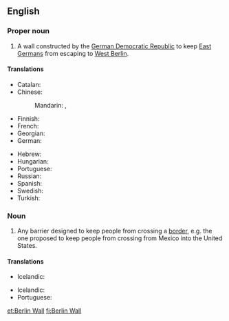 ==English==
{{wikipedia}}

===Proper noun===
{{en-proper noun|head=[[Berlin]] [[wall|Wall]]}}

# A wall constructed by the [[German Democratic Republic]] to keep [[East Germans]] from escaping to [[West Berlin]].

====Translations====
{{trans-top|Berlin Wall}}
* Catalan: {{t|ca|Mur de Berlín|m}}
* Chinese:
*: Mandarin: {{t+|cmn|柏林圍牆|sc=Hani}}, {{t|cmn|柏林围墙|tr=Bólín Wéiqiáng|sc=Hani}}
* Finnish: {{t|fi|Berliinin muuri}}
* French: {{t|fr|mur de Berlin|m}}
* Georgian: {{t|ka|ბერლინის კედელი|sc=Geor}}
* German: {{t+|de|Berliner Mauer}}
{{trans-mid}}
* Hebrew: {{t|he|חוֹמַת בֶּרְלִין|f|tr=khomát Berlin|sc=Hebr}}
* Hungarian: {{t|hu|berlini fal}}
* Portuguese: {{t|pt|Muro de Berlim|m}}
* Russian: {{t|ru|Берли́нская стена́|f}}
* Spanish: {{t|es|muro de Berlín|m}}
* Swedish: {{t|sv|Berlinmuren|c}}
* Turkish: {{t|tr|Berlin Duvarı}}
{{trans-bottom}}

===Noun===
{{en-noun|head=[[Berlin]] [[wall|Wall]]}}

# {{label|en|politics}} Any barrier designed to keep people from crossing a [[border]], e.g. the one proposed to keep people from crossing from Mexico into the United States.

====Translations====
{{trans-top|barrier designed to keep people from crossing a border}}
* Icelandic: {{t|is|Berlínarmúrinn|m}}
{{trans-mid}}
* Icelandic: {{t|is|Berlínarmúrinn|m}}
* Portuguese: {{t|pt|muro de Berlim|m}}
{{trans-bottom}}

[[et:Berlin Wall]]
[[fi:Berlin Wall]]